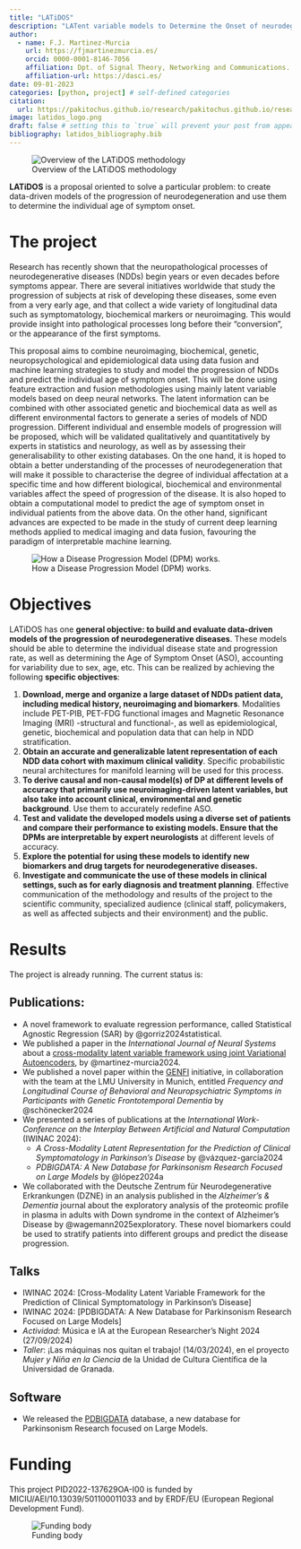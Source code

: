 ```yaml
---
title: "LATiDOS"
description: "LATent variable models to Determine the Onset of neurodegenerative Symptoms."
author:
  - name: F.J. Martinez-Murcia
    url: https://fjmartinezmurcia.es/
    orcid: 0000-0001-8146-7056
    affiliation: Dpt. of Signal Theory, Networking and Communications. University of Granada & DaSCI. 
    affiliation-url: https://dasci.es/ 
date: 09-01-2023
categories: [python, project] # self-defined categories
citation: 
  url: https://pakitochus.github.io/research/pakitochus.github.io/research/2023-09-01-project-latidos/
image: latidos_logo.png
draft: false # setting this to `true` will prevent your post from appearing on your listing page until you're ready!
bibliography: latidos_bibliography.bib
---
```


![Overview of the LATiDOS methodology](overview_methodology.png)

**LATiDOS** is a proposal oriented to solve a particular problem: to create data-driven models of the progression of neurodegeneration and use them to determine the individual age of symptom onset.

```{=html}
<!--[{{< fa file-lines >}} Documentation](http://mapbrain.readthedocs.io/en/latest/quickstart.html){.btn .btn-outline-primary .btn role="button" data-toggle="tooltip" title="Read the documentation"}
[{{< fa download >}} Download](https://github.com/SiPBA/mapBrain){.btn .btn-primary .btn role="button" data-toggle="tooltip" title="Download the package"}-->
```
# The project

Research has recently shown that the neuropathological processes of neurodegenerative diseases (NDDs) begin years or even decades before symptoms appear. There are several initiatives worldwide that study the progression of subjects at risk of developing these diseases, some even from a very early age, and that collect a wide variety of longitudinal data such as symptomatology, biochemical markers or neuroimaging. This would provide insight into pathological processes long before their "conversion", or the appearance of the first symptoms.

This proposal aims to combine neuroimaging, biochemical, genetic, neuropsychological and epidemiological data using data fusion and machine learning strategies to study and model the progression of NDDs and predict the individual age of symptom onset. This will be done using feature extraction and fusion methodologies using mainly latent variable models based on deep neural networks. The latent information can be combined with other associated genetic and biochemical data as well as different environmental factors to generate a series of models of NDD progression. Different individual and ensemble models of progression will be proposed, which will be validated qualitatively and quantitatively by experts in statistics and neurology, as well as by assessing their generalisability to other existing databases. On the one hand, it is hoped to obtain a better understanding of the processes of neurodegeneration that will make it possible to characterise the degree of individual affectation at a specific time and how different biological, biochemical and environmental variables affect the speed of progression of the disease. It is also hoped to obtain a computational model to predict the age of symptom onset in individual patients from the above data. On the other hand, significant advances are expected to be made in the study of current deep learning methods applied to medical imaging and data fusion, favouring the paradigm of interpretable machine learning.

![How a Disease Progression Model (DPM) works.](overview_progression.png)

# Objectives

LATiDOS has one **general objective: to build and evaluate data-driven models of the progression of neurodegenerative diseases**. These models should be able to determine the individual disease state and progression rate, as well as determining the Age of Symptom Onset (ASO), accounting for variability due to sex, age, etc. This can be realized by achieving the following **specific objectives**:

1.  **Download, merge and organize a large dataset of NDDs patient data, including medical history, neuroimaging and biomarkers**. Modalities include PET-PIB, PET-FDG functional images and Magnetic Resonance Imaging (MRI) -structural and functional-, as well as epidemiological, genetic, biochemical and population data that can help in NDD stratification.
2.  **Obtain an accurate and generalizable latent representation of each NDD data cohort with maximum clinical validity**. Specific probabilistic neural architectures for manifold learning will be used for this process.
3.  **To derive causal and non-causal model(s) of DP at different levels of accuracy that primarily use neuroimaging-driven latent variables, but also take into account clinical, environmental and genetic background**. Use them to accurately redefine ASO.
4.  **Test and validate the developed models using a diverse set of patients and compare their performance to existing models. Ensure that the DPMs are interpretable by expert neurologists** at different levels of accuracy.
5.  **Explore the potential for using these models to identify new biomarkers and drug targets for neurodegenerative diseases.**
6.  **Investigate and communicate the use of these models in clinical settings, such as for early diagnosis and treatment planning**. Effective communication of the methodology and results of the project to the scientific community, specialized audience (clinical staff, policymakers, as well as affected subjects and their environment) and the public.

# Results

The project is already running. The current status is:

## Publications:
-   A novel framework to evaluate regression performance, called Statistical Agnostic Regression (SAR) by @gorriz2024statistical.
-   We published a paper in the *International Journal of Neural Systems* about a [cross-modality latent variable framework using joint Variational Autoencoders](/publications/2024-05-10-bridging/index.qmd), by @martinez-murcia2024.
-   We published a novel paper within the [GENFI](https://www.genfi.org) initiative, in collaboration with the team at the LMU University in Munich, entitled *Frequency and Longitudinal Course of Behavioral and Neuropsychiatric Symptoms in Participants with Genetic Frontotemporal Dementia* by @schönecker2024
-   We presented a series of publications at the *International Work-Conference on the Interplay Between Artificial and Natural Computation* (IWINAC 2024):
    -   *A Cross-Modality Latent Representation for the Prediction of Clinical Symptomatology in Parkinson’s Disease* by @vázquez-garcía2024
    -   *PDBIGDATA: A New Database for Parkinsonism Research Focused on Large Models* by @lópez2024a
-   We collaborated with the Deutsche Zentrum für Neurodegenerative Erkrankungen (DZNE) in an analysis published in the *Alzheimer's & Dementia* journal about the exploratory analysis of the proteomic profile in plasma in adults with Down syndrome in the context of Alzheimer's Disease by @wagemann2025exploratory. These novel biomarkers could be used to stratify patients into different groups and predict the disease progression.

## Talks
-   IWINAC 2024: [Cross-Modality Latent Variable Framework for the Prediction of Clinical Symptomatology in Parkinson’s Disease]
-   IWINAC 2024: [PDBIGDATA: A New Database for Parkinsonism Research Focused on Large Models]
-   *Actividad*: Música e IA at the European Researcher's Night 2024 (27/09/2024)
-   *Taller*: ¡Las máquinas nos quitan el trabajo! (14/03/2024), en el proyecto *Mujer y Niña en la Ciencia* de la Unidad de Cultura Científica de la Universidad de Granada.

## Software
-   We released the [PDBIGDATA](https://github.com/PDBIGDATA/PDBIGDATA) database, a new database for Parkinsonism Research focused on Large Models.

# Funding 
This project PID2022-137629OA-I00 is funded by MICIU/AEI/10.13039/501100011033 and by ERDF/EU (European Regional Development Fund).

![Funding body](MICIU+Cofinanciado+AEI.jpg)